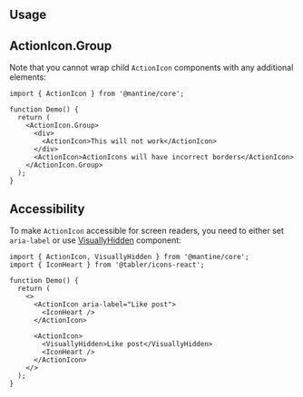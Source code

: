 

## Usage

<Demo data={ActionIconDemos.usage} />

## ActionIcon.Group

<Demo data={ActionIconDemos.group} />

Note that you cannot wrap child `ActionIcon` components with any additional elements:

```tsx
import { ActionIcon } from '@mantine/core';

function Demo() {
  return (
    <ActionIcon.Group>
      <div>
        <ActionIcon>This will not work</ActionIcon>
      </div>
      <ActionIcon>ActionIcons will have incorrect borders</ActionIcon>
    </ActionIcon.Group>
  );
}
```

<Polymorphic defaultElement="button" changeToElement="a" component="ActionIcon" withNext />

<GetElementRef component="ActionIcon" refType="button" />

## Accessibility

To make `ActionIcon` accessible for screen readers, you need to either set `aria-label` or
use [VisuallyHidden](/core/visually-hidden) component:

```tsx
import { ActionIcon, VisuallyHidden } from '@mantine/core';
import { IconHeart } from '@tabler/icons-react';

function Demo() {
  return (
    <>
      <ActionIcon aria-label="Like post">
        <IconHeart />
      </ActionIcon>

      <ActionIcon>
        <VisuallyHidden>Like post</VisuallyHidden>
        <IconHeart />
      </ActionIcon>
    </>
  );
}
```
